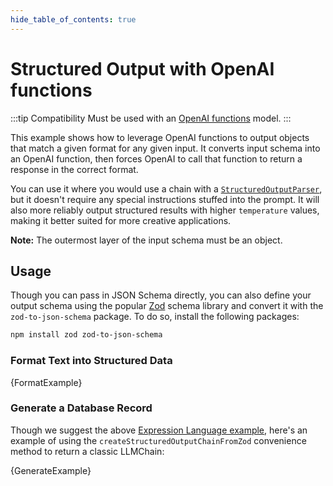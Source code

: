 ```yaml
---
hide_table_of_contents: true
---
```



# Structured Output with OpenAI functions

:::tip Compatibility
Must be used with an [OpenAI functions](https://platform.openai.com/docs/guides/gpt/function-calling) model.
:::

This example shows how to leverage OpenAI functions to output objects that match a given format for any given input.
It converts input schema into an OpenAI function, then forces OpenAI to call that function to return a response in the correct format.

You can use it where you would use a chain with a [`StructuredOutputParser`](/docs/modules/model_io/output_parsers), but it doesn't require any special
instructions stuffed into the prompt. It will also more reliably output structured results with higher `temperature` values, making it better suited
for more creative applications.

**Note:** The outermost layer of the input schema must be an object.

## Usage

Though you can pass in JSON Schema directly, you can also define your output schema using the popular [Zod](https://zod.dev) schema
library and convert it with the `zod-to-json-schema` package. To do so, install the following packages:

```bash npm2yarn
npm install zod zod-to-json-schema
```

### Format Text into Structured Data


<CodeBlock language="typescript">{FormatExample}</CodeBlock>

### Generate a Database Record

Though we suggest the above [Expression Language example](/docs/expression_language/cookbook), here's an example
of using the `createStructuredOutputChainFromZod` convenience method to return a classic LLMChain:


<CodeBlock language="typescript">{GenerateExample}</CodeBlock>
